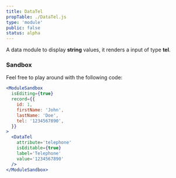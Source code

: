 ```yaml
---
title: DataTel
propTable: ./DataTel.js
type: 'module'
public: false
status: alpha
---
```


A data module to display **string** values, it renders a input of type **tel**.

### Sandbox

Feel free to play around with the following code:

```jsx
<ModuleSandbox
  isEditing={true}
  record={{
    id: 1,
    firstName: 'John',
    lastName: 'Doe',
    tel: '1234567890',
  }}
>
  <DataTel
    attribute='telephone'
    isEditable={true}
    label='Telephone'
    value='1234567890'
  />
</ModuleSandbox>
```
